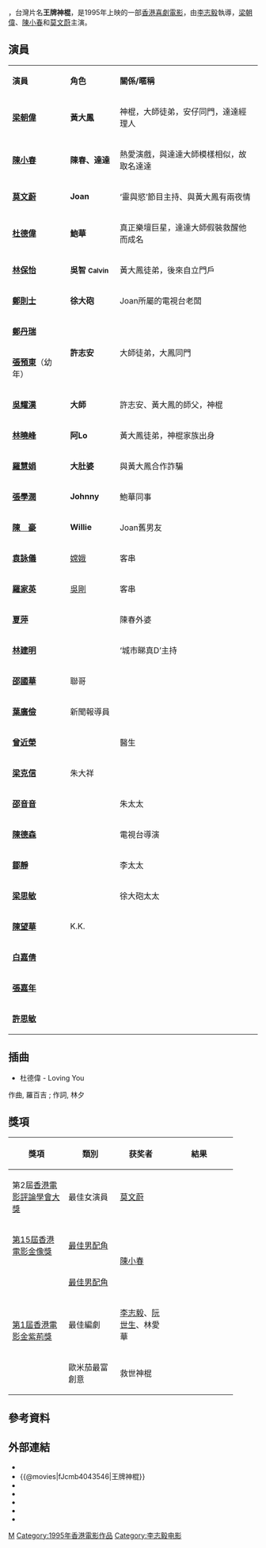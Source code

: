 {{Infobox Film
| name = 救世神棍
| original_name = ''{{lang|en|Heaven Can't Wait}}''
| cn_name = 王牌神棍
| image = Heaven Can't Wait poster.JPG
| caption =
| director = [[李志毅|李志毅]]
| producer = 李志毅
| writer = 李志毅、[[阮世生|阮世生]]、[[林愛華|林愛華]]
| starring = [[梁朝偉|梁朝偉]]<br />[[鄭則士|鄭則士]]<br />[[莫文蔚|莫文蔚]]<br />[[陳小春|陳小春]]
| cinematography = 黃仲標、關柏煊
| editing = 張兆熙
| 製片 = 李鳳媚
| production_company = 電影人製作有限公司
| distributor = 新寶娛樂有限公司
| released = {{BHKG}}：{{film date|1995|7|28}}<ref>{{cite web |url=https://www.imdb.com/title/tt0116732/releaseinfo?ref_=tt_dt_rdat |language=en |title= Heaven Can't Wait (1995) Release Info|publisher=[[IMDb|IMDb]]|date= |accessdate= 2021-06-23}}</ref>
| runtime = 107分钟 
| country = {{HKG-1959}}
| language = [[粵語|粵語]]
| gross  = [[HK$|HK$]] 10,204,670.00<ref>{{cite web |url=http://www.boxofficecn.com/hkboxoffice1995 |title=1995 香港票房 |publisher=中國電影票房榜|access-date=2021-06-23 |archive-date=2020-11-15|archive-url=https://web.archive.org/web/20201115143841/http://www.boxofficecn.com/hkboxoffice1995 |dead-url=yes }}</ref>
| imdb_id = tt0116732
| tw_name = 王牌神棍
}}

{{engname|《救世神棍》|''Heaven Can't Wait''}}，台灣片名'''王牌神棍'''，是1995年上映的一部[[香港電影|香港喜劇電影]]，由[[李志毅|李志毅]]執導，[[梁朝偉|梁朝偉]]、[[陳小春|陳小春]]和[[莫文蔚|莫文蔚]]主演。

== 演員 ==
{|class="wikitable" width="59%"
|- style="background:cornflowerblue; color:white" align=center
|style="width:8%"|'''演員'''||style="width:3%"|'''角色'''||style="width:21%"|'''關係/暱稱'''
|-
|'''[[梁朝偉|梁朝偉]]'''||'''黃大鳳'''||神棍，大師徒弟，安仔同門，達達經理人
|-
|'''[[陳小春|陳小春]]'''||'''陳春、達達'''||熱愛演戲，與達達大師模樣相似，故取名達達
|-
|'''[[莫文蔚|莫文蔚]]'''||'''Joan'''||‘靈與慾’節目主持、與黃大鳳有兩夜情
|-
|'''[[杜德偉|杜德偉]]'''||'''鮑華'''||真正樂壇巨星，達達大師假裝救醒他而成名
|-
|'''[[林保怡|林保怡]]'''||'''吳智 <small>Calvin</small>'''||黃大鳳徒弟，後來自立門戶
|-
|'''[[鄭則士|鄭則士]]'''||'''徐大砲'''||Joan所屬的電視台老闆
|-
|'''[[鄭丹瑞|鄭丹瑞]]'''|| rowspan="2"|'''許志安'''|| rowspan="2"|大師徒弟，大鳳同門
|-
|'''[[張預東|張預東]]'''（幼年）
|-
|'''[[吳耀漢|吳耀漢]]'''||'''大師'''||許志安、黃大鳳的師父，神棍
|-
|'''[[林曉峰|林曉峰]]'''||'''阿Lo'''||黃大鳳徒弟，神棍家族出身
|-
|'''[[羅慧娟|羅慧娟]]'''||'''大肚婆'''||與黃大鳳合作詐騙
|-
|'''[[張學潤|張學潤]]'''||'''Johnny'''||鮑華同事
|-
|'''[[陳豪_(演員)|陳　豪]]'''||'''Willie'''||Joan舊男友
|-
|'''[[袁詠儀|袁詠儀]]'''||[[嫦娥|嫦娥]]||客串
|-
|'''[[羅家英|羅家英]]'''||[[吳剛|吳剛]]||客串
|-
|'''[[夏萍|夏萍]]'''||||陳春外婆
|-
|'''[[林建明|林建明]]'''||||‘城市睇真D’主持
|-
|'''[[邵國華|邵國華]]'''||聯哥|| 
|-
|'''[[葉廣儉|葉廣儉]]'''||新聞報導員
|-
|'''[[曾近榮|曾近榮]]'''||||  醫生
|-
|'''[[梁克信|梁克信]]'''|| 朱大祥|| 
|-
|'''[[邵音音|邵音音]]'''|| ||  朱太太
|-
|'''[[陳德森|陳德森]]'''|| ||  電視台導演
|-
|'''[[鄒靜|鄒靜]]'''|| ||  李太太
|-
|'''[[梁思敏|梁思敏]]'''|| || 徐大砲太太 
|-
|'''[[陳望華|陳望華]]'''||K.K. || 
|-
|'''[[白嘉倩|白嘉倩]]'''|| ||  
|-
|'''[[張嘉年|張嘉年]]'''|| ||  
|-
|'''[[許思敏|許思敏]]'''|| ||  
|}

==插曲==
*杜德偉 - Loving You
作曲, 羅百吉 ; 作詞, 林夕

==獎項==
{| class="wikitable" width="60%"
|-align=center
! width="25%"|獎項
! width="23%"|類別
! width="22%"|获奖者
! width="8%"|結果	 	
|- align=center
|第2屆[[香港電影評論學會大獎|香港電影評論學會大獎]]
|最佳女演員
|[[莫文蔚|莫文蔚]]
|{{nom}}
|- align=center	
| [[1996年香港電影金像獎|第15屆香港電影金像獎]]
|[[香港電影金像獎最佳男配角|最佳男配角]]
|rowspan="2"|[[陳小春|陳小春]]
|{{nom}}
|- align=center	
| rowspan="3"|[[第1屆香港電影金紫荊獎|第1屆香港電影金紫荊獎]]
|[[香港電影金紫荊獎最佳男配角|最佳男配角]]
|{{nom}}
|- align=center	
|最佳編劇
|[[李志毅|李志毅]]、[[阮世生|阮世生]]、林愛華
|{{nom}}
|- align=center	
|歐米茄最富創意
|救世神棍
|{{nom}}
|}

== 參考資料 ==
{{reflist}}

== 外部連結 ==
*{{hkmdb title|8052}}
*{{@movies|fJcmb4043546|王牌神棍}}
*{{douban}}
*{{Mtime|15507}}
*{{Amg movie|135992}}
*{{rotten-tomatoes|jiu-shi-shen-gun-gau-sai-san-gwan-heaven-cant-wait}}
*{{imdb title|0116732}}
{{梁朝偉}}
{{莫文蔚}}

[[Category:香港喜劇片|M]]
[[Category:1995年香港電影作品|Category:1995年香港電影作品]]
[[Category:李志毅电影|Category:李志毅电影]]